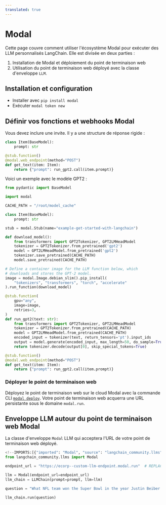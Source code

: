 ```yaml
---
translated: true
---
```


# Modal

Cette page couvre comment utiliser l'écosystème Modal pour exécuter des LLM personnalisés LangChain.
Elle est divisée en deux parties :

1. Installation de Modal et déploiement du point de terminaison web
2. Utilisation du point de terminaison web déployé avec la classe d'enveloppe `LLM`.

## Installation et configuration

- Installer avec `pip install modal`
- Exécuter `modal token new`

## Définir vos fonctions et webhooks Modal

Vous devez inclure une invite. Il y a une structure de réponse rigide :

```python
class Item(BaseModel):
    prompt: str

@stub.function()
@modal.web_endpoint(method="POST")
def get_text(item: Item):
    return {"prompt": run_gpt2.call(item.prompt)}
```

Voici un exemple avec le modèle GPT2 :

```python
from pydantic import BaseModel

import modal

CACHE_PATH = "/root/model_cache"

class Item(BaseModel):
    prompt: str

stub = modal.Stub(name="example-get-started-with-langchain")

def download_model():
    from transformers import GPT2Tokenizer, GPT2LMHeadModel
    tokenizer = GPT2Tokenizer.from_pretrained('gpt2')
    model = GPT2LMHeadModel.from_pretrained('gpt2')
    tokenizer.save_pretrained(CACHE_PATH)
    model.save_pretrained(CACHE_PATH)

# Define a container image for the LLM function below, which
# downloads and stores the GPT-2 model.
image = modal.Image.debian_slim().pip_install(
    "tokenizers", "transformers", "torch", "accelerate"
).run_function(download_model)

@stub.function(
    gpu="any",
    image=image,
    retries=3,
)
def run_gpt2(text: str):
    from transformers import GPT2Tokenizer, GPT2LMHeadModel
    tokenizer = GPT2Tokenizer.from_pretrained(CACHE_PATH)
    model = GPT2LMHeadModel.from_pretrained(CACHE_PATH)
    encoded_input = tokenizer(text, return_tensors='pt').input_ids
    output = model.generate(encoded_input, max_length=50, do_sample=True)
    return tokenizer.decode(output[0], skip_special_tokens=True)

@stub.function()
@modal.web_endpoint(method="POST")
def get_text(item: Item):
    return {"prompt": run_gpt2.call(item.prompt)}
```

### Déployer le point de terminaison web

Déployez le point de terminaison web sur le cloud Modal avec la commande CLI [`modal deploy`](https://modal.com/docs/reference/cli/deploy).
Votre point de terminaison web acquerra une URL persistante sous le domaine `modal.run`.

## Enveloppe LLM autour du point de terminaison web Modal

La classe d'enveloppe `Modal` LLM qui acceptera l'URL de votre point de terminaison web déployé.

```python
<!--IMPORTS:[{"imported": "Modal", "source": "langchain_community.llms", "docs": "https://api.python.langchain.com/en/latest/llms/langchain_community.llms.modal.Modal.html", "title": "Modal"}]-->
from langchain_community.llms import Modal

endpoint_url = "https://ecorp--custom-llm-endpoint.modal.run"  # REPLACE ME with your deployed Modal web endpoint's URL

llm = Modal(endpoint_url=endpoint_url)
llm_chain = LLMChain(prompt=prompt, llm=llm)

question = "What NFL team won the Super Bowl in the year Justin Beiber was born?"

llm_chain.run(question)
```

